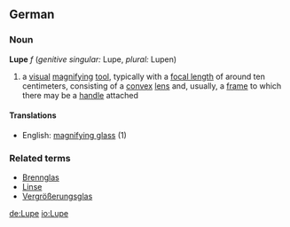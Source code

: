 ==German==
===Noun===
'''Lupe''' ''f'' (''genitive singular:'' Lupe, ''plural:'' Lupen)
# a [[visual]] [[magnify]]ing [[tool]], typically with a [[focal length]] of around ten centimeters, consisting of a [[convex]] [[lens]] and, usually, a [[frame]] to which there may be a [[handle]] attached
====Translations====
*English: [[magnifying glass]] (1)
===Related terms===
*[[Brennglas]]
*[[Linse]]
*[[Vergrößerungsglas]]

[[de:Lupe]]
[[io:Lupe]]